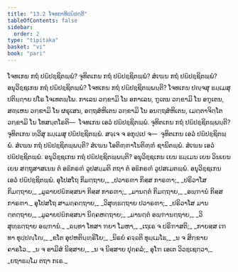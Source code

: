 ```yaml
---
title: "13.2 ໂຈທກາທິປຏິປຕ຺ຕິ"
tableOfContents: false
sidebar:
  order: 2
type: "tipitaka"
basket: "vi"
book: "pari"
---
```



<DynamicBreadcrumb />

<Division number="363" book="pari">

<Paragraph number="1798" book="pari">
ໂຈທເກນ ກຖໍ ປຏິປຊ຺ຊິຕພ຺ພໍ? ຈຸທິຕເກນ ກຖໍ ປຏິປຊ຺ຊິຕພ຺ພໍ? ສໍເຆນ ກຖໍ ປຏິປຊ຺ຊິຕພ຺ພໍ? ອນຸວິຊ຺ຊເກນ ກຖໍ ປຏິປຊ຺ຊິຕພ຺ພໍ? ໂຈທເກນ ກຖໍ ປຏິປຊ຺ຊິຕພ຺ພນ຺ຕິ? ໂຈທເກນ ປຎ຺ຈສຸ ຘມ຺ເມສຸ ປຕິຏ຺ຐາຍ ປໂຣ ໂຈເທຕພ຺ໂພ. ກາເລນ ວກ຺ຂາມິ ໂນ ອກາເລນ, ຠູເຕນ ວກ຺ຂາມິ ໂນ ອຠູເຕນ, ສຓ຺ເຫນ ວກ຺ຂາມິ ໂນ ຜຣຸເສນ, ອຕ຺ຖສໍຫິເຕນ ວກ຺ຂາມິ ໂນ ອນຕ຺ຖສໍຫິເຕນ, ເມຕ຺ຕາຈິຕ຺ໂຕ ວກ຺ຂາມິ ໂນ ໂທສນ຺ຕໂຣຕິ—  ໂຈທເກນ ເອວໍ ປຏິປຊ຺ຊິຕພ຺ພໍ. ຈຸທິຕເກນ ກຖໍ ປຏິປຊ຺ຊິຕພ຺ພນ຺ຕິ? ຈຸທິຕເກນ ທ຺ວີສຸ ຘມ຺ເມສຸ ປຏິປຊ຺ຊິຕພ຺ພໍ. ສຈ຺ເຈ ຈ ອກຸປ຺ເປ ຈ—  ຈຸທິຕເກນ ເອວໍ ປຏິປຊ຺ຊິຕພ຺ພໍ. ສໍເຆນ ກຖໍ ປຏິປຊ຺ຊິຕພ຺ພນ຺ຕິ? ສໍເຆນ ໂອຕິຓ຺ຓາໂນຕິຓ຺ຓໍ ຊານິຕພ຺ພໍ. ສໍເຆນ ເອວໍ ປຏິປຊ຺ຊິຕພ຺ພໍ. ອນຸວິຊ຺ຊເກນ ກຖໍ ປຏິປຊ຺ຊິຕພ຺ພນ຺ຕິ? ອນຸວິຊ຺ຊເກນ ເຍນ ຘມ຺ເມນ ເຍນ ວິນເຍນ ເຍນ ສຕ຺ຖຸສາສເນນ ຕໍ ອຘິກຣຓໍ ວູປສມ຺ມຕິ ຕຖາ ຕໍ ອຘິກຣຓໍ ວູປສເມຕພ຺ພໍ. ອນຸວິຊ຺ຊເກນ ເອວໍ ປຏິປຊ຺ຊິຕພ຺ພໍ.
</Paragraph>

</Division>
<Division number="364" book="pari">

<Paragraph number="1799" type="verses" book="pari">
ອຸໂປສໂຖ ກິມຕ຺ຖາຍ,_  
_ປວາຣຓາ ກິສ຺ສ ກາຣຓາ;_  
_ປຣິວາໂສ ກິມຕ຺ຖາຍ,_  
_ມູລາຍປຏິກສ຺ສນາ ກິສ຺ສ ກາຣຓາ;_  
_ມານຕ຺ຕໍ ກິມຕ຺ຖາຍ,_  
_ອພ຺ຠານໍ ກິສ຺ສ ກາຣຓາ._  

</Paragraph>

<Paragraph number="1800" type="verses" book="pari">
ອຸໂປສໂຖ ສາມຄ຺ຄຕ຺ຖາຍ,_  
_ວິສຸທ຺ຘຕ຺ຖາຍ ປວາຣຓາ;_  
_ປຣິວາໂສ ມານຕ຺ຕຕ຺ຖາຍ,_  
_ມູລາຍປຏິກສ຺ສນາ ນິຄ຺ຄຫຕ຺ຖາຍ;_  
_ມານຕ຺ຕໍ ອພ຺ຠານຕ຺ຖາຍ,_  
_ວິສຸທ຺ຘຕ຺ຖາຍ ອພ຺ຠານໍ._  

</Paragraph>

<Paragraph number="1801" type="verses" book="pari">
_ຉນ຺ທາ ໂທສາ ຠຍາ ໂມຫາ,_  
_ເຖເຣ ຈ ປຣິຠາສຕິ;_  
_ກາຍສ຺ສ ເຠທາ ທຸປ຺ປຎ຺ໂຎ,_  
_ຂໂຕ ອຸປຫຕິນ຺ທ຺ຣິໂຍ;_  
_ນິຣຍໍ ຄຈ຺ຉຕິ ທຸມ຺ເມໂຘ,_  
_ນ ຈ ສິກ຺ຂາຍ ຄາຣໂວ._  

</Paragraph>

<Paragraph number="1802" type="verses" book="pari">
_ນ ຈ ອາມິສໍ ນິສ຺ສາຍ,_  
_ນ ຈ ນິສ຺ສາຍ ປຸຄ຺ຄລໍ;_  
ອຸໂຠ ເອເຕ ວິວຊ຺ເຊຕ຺ວາ,_  
_ຍຖາຘມ຺ໂມ ຕຖາ ກເຣ._
</Paragraph>
</Division>